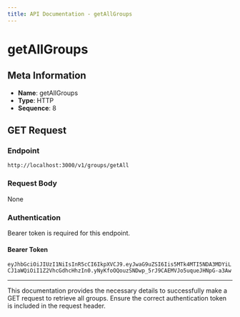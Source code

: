 ```yaml
---
title: API Documentation - getAllGroups
---
```


# getAllGroups

## Meta Information

- **Name**: getAllGroups
- **Type**: HTTP
- **Sequence**: 8

## GET Request

### Endpoint

`http://localhost:3000/v1/groups/getAll`

### Request Body

None

### Authentication

Bearer token is required for this endpoint.

#### Bearer Token

`eyJhbGciOiJIUzI1NiIsInR5cCI6IkpXVCJ9.eyJwaG9uZSI6Iis5MTk4MTI5NDA3MDYiLCJ1aWQiOiI1Z2VhcGdhcHhzIn0.yNyKfoOQouzSNDwp_5rJ9CAEMVJo5uqueJHNpG-a3Aw`

---

This documentation provides the necessary details to successfully make a GET request to retrieve all groups. Ensure the correct authentication token is included in the request header.


